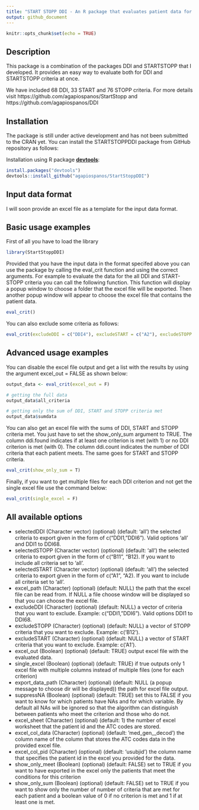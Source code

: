 ```yaml
---
title: "START STOPP DDI - An R package that evaluates patient data for START (Screening Tool to Alert doctors to Right Treatments), STOPP (Screening Tool of Older People's Potentially Inappropriate Prescriptions) criteria and DDI (Drug to Drug Interaction)"
output: github_document
---
```


```r
knitr::opts_chunk$set(echo = TRUE)
```

## Description

This package is a combination of the packages DDI and STARTSTOPP that I developed. It provides an easy way to evaluate both for DDI and STARTSTOPP criteria at once.

We have included 68 DDI, 33 START and 76 STOPP criteria. For more details visit https://github.com/agapiospanos/StartStopp and https://github.com/agapiospanos/DDI

## Installation

The package is still under active development and has not been submitted to the CRAN yet.
You can install the STARTSTOPPDDI package from GitHub repository as follows:

Installation using R package **[devtools](https://cran.r-project.org/package=devtools)**:

```r
install.packages("devtools")
devtools::install_github("agapiospanos/StartStoppDDI")
```

## Input data format

I will soon provide an excel file as a template for the input data format.

## Basic usage examples

First of all you have to load the library
```r
library(StartStoppDDI)
```

Provided that you have the input data in the format specifed above you can use the package by calling the eval_crit function and using the correct arguments. For example to evaluate the data for the all DDI and START-STOPP criteria you can call the following function. This function will display a popup window to choose a folder that the excel file will be exported. Then another popup window will appear to choose the excel file that contains the patient data.

```r
eval_crit()
```

You can also exclude some criteria as follows:

```r
eval_crit(excludeDDI = c("DDI4"), excludeSTART = c("A2"), excludeSTOPP = c("B12"))
```

## Advanced usage examples

You can disable the excel file output and get a list with the results by using the argument excel_out = FALSE as shown below:

```r
output_data <- eval_crit(excel_out = F)

# getting the full data
output_data$all_criteria

# getting only the sum of DDI, START and STOPP criteria met
output_data$sumdata
```

You can also get an excel file with the sums of DDI, START and STOPP criteria met. You just have to set the show_only_sum argument to TRUE. The column ddi.found indicates if at least one criterion is met (with 1) or no DDI criterion is met (with 0). The column ddi.count indicates the number of DDI criteria that each patient meets. The same goes for START and STOPP criteria.

```r
eval_crit(show_only_sum = T)
```

Finally, if you want to get multiple files for each DDI criterion and not get the single excel file use the command below:

```r
eval_crit(single_excel = F)
```

## All available options

- selectedDDI (Character vector) (optional) (default: 'all') the selected criteria to export given in the form of c("DDI1, "DDI6"). Valid options 'all' and DDI1 to DDI68.
- selectedSTOPP (Character vector) (optional) (default: 'all') the selected criteria to export given in the form of c("B11", "B12). If you want to include all criteria set to 'all'.
- selectedSTART (Character vector) (optional) (default: 'all') the selected criteria to export given in the form of c("A1", "A2). If you want to include all criteria set to 'all'.
- excel_path (Character) (optional) (default: NULL) the path that the excel file can be read from. If NULL a file choose window will be displayed so that you can choose the excel file.
- excludeDDI (Character) (optional) (default: NULL) a vector of criteria that you want to exclude. Example: c("DDI1, "DDI6"). Valid options DDI1 to DDI68.
- excludeSTOPP (Character) (optional) (default: NULL) a vector of STOPP criteria that you want to exclude. Example: c('B12').
- excludeSTART (Character) (optional) (default: NULL) a vector of START criteria that you want to exclude. Example: c('A1').
- excel_out (Boolean) (optional) (default: TRUE) output excel file with the evaluated data.
- single_excel (Boolean) (optional) (default: TRUE) if true outputs only 1 excel file with multiple columns instead of multiple files (one for each criterion)
- export_data_path (Character) (optional) (default: NULL (a popup message to choose dir will be displayed)) the path for excel file output.
- suppressNA (Boolean) (optional) (default: TRUE) set this to FALSE if you want to know for which patients have NAs and for which variable. By default all NAs will be ignored so that the algorithm can distinguish between patients who meet the criterion and those who do not.
- excel_sheet (Character) (optional) (default: 1) the number of excel worksheet that the patient id and the ATC codes are stored.
- excel_col_data (Character) (optional) (default: 'med_gen__decod') the column name of the column that stores the ATC codes data in the provided excel file.
- excel_col_pid (Character) (optional) (default: 'usubjid') the column name that specifies the patient id in the excel you provided for the data.
- show_only_meet (Boolean) (optional) (default: FALSE) set to TRUE if you want to have exported in the excel only the patients that meet the conditions for this criterion
- show_only_sum (Boolean) (optional) (default: FALSE) set to TRUE if you want to show only the number of number of criteria that are met for each patient and a boolean value of 0 if no criterion is met and 1 if at least one is met.
